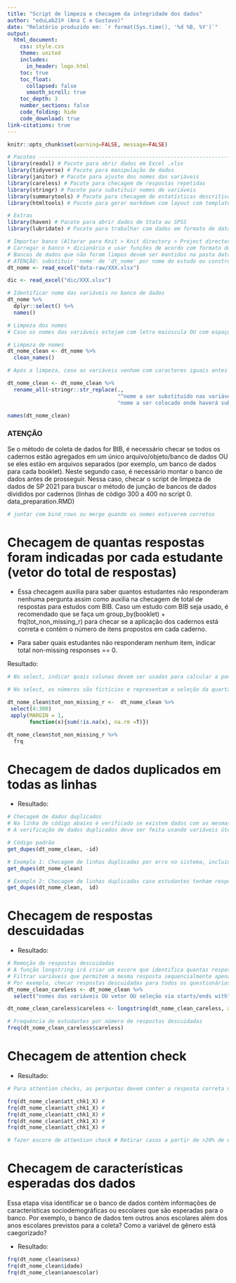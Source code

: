 ```yaml
---
title: "Script de limpeza e checagem da integridade dos dados"
author: "eduLab21® (Ana C e Gustavo)"
date: "Relatório produzido em: `r format(Sys.time(), '%d %B, %Y')`"
output:
  html_document:
    css: style.css
    theme: united
    includes:
      in_header: logo.html
    toc: true
    toc_float:
      collapsed: false
      smooth_scroll: true
    toc_depth: 3
    number_sections: false
    code_folding: hide
    code_download: true
link-citations: true
---
```


```r
knitr::opts_chunk$set(warning=FALSE, message=FALSE)
```

```r
# Pacotes -----------------------------------------------------------------
library(readxl) # Pacote para abrir dados em Excel .xlsx
library(tidyverse) # Pacote para manipulação de dados
library(janitor) # Pacote para ajuste dos nomes das variáveis
library(careless) # Pacote para checagem de respostas repetidas
library(stringr) # Pacote para substituir nomes de variáveis
library(summarytools) # Pacote para checagem de estatísticas descritivas
library(htmltools) # Pacote para gerar markdown com layout com template IAS

# Extras
library(haven) # Pacote para abrir dados de Stata ou SPSS
library(lubridate) # Pacote para trabalhar com dados em formato de data

```

```r
# Importar banco (Alterar para Knit > Knit directory > Project directory)
# Carregar o banco + dicionário e usar funções de acordo com formato do banco
# Bancos de dados que não foram limpos devem ser mantidos na pasta data-raw
# ATENÇÃO: substituir 'nome' de 'dt_nome' por nome do estudo ou construto
dt_nome <- read_excel("data-raw/XXX.xlsx")

dic <- read_excel("dic/XXX.xlsx")
```

```r
# Identificar nome das variáveis no banco de dados
dt_nome %>%
  dplyr::select() %>% 
  names()
```

```r
# Limpeza dos nomes
# Caso os nomes das variáveis estejam com letra maiúscula OU com espaço entre nomes (e.g. 'Nome Aluno'), OU acentos, usar a linha de código abaixo para padronização dos nomes em letras minúsculas com espaços substituídos por _

# Limpeza de nomes
dt_nome_clean <- dt_nome %>% 
  clean_names()

# Após a limpeza, caso as variáveis venham com caracteres iguais antes do nome esperado da variável, usar o código abaixo

dt_nome_clean <- dt_nome_clean %>% 
  rename_all(~stringr::str_replace(.,
                                   "^nome a ser substituído nas variáveis (e.g. substituir as palavras 'seleciona_1_a_5' nos nomes das variáveis",
                                   "nome a ser colocado onde haverá substituições "))

names(dt_nome_clean)
```

### ATENÇÃO
Se o método de coleta de dados for BIB, é necessário checar se todos os cadernos estão agregados em um único arquivo/objeto/banco de dados OU se eles estão em arquivos separados (por exemplo, um banco de dados para cada booklet). Neste segundo caso, é necessário montar o banco de dados antes de prosseguir. Nessa caso, checar o script de limpeza de dados de SP 2021 para buscar o método de junção de bancos de dados divididos por cadernos (linhas de código 300 a 400 no script 0. data_preparation.RMD)
```r
# juntar com bind_rows ou merge quando os nomes estiverem corretos
```


# Checagem de quantas respostas foram indicadas por cada estudante (vetor do total de respostas)

+ Essa checagem auxilia para saber quantos estudantes não responderam nenhuma pergunta assim como auxilia na checagem de total de respostas para estudos com BIB. Caso um estudo com BIB seja usado, é recomendado que se faça um group_by(booklet) + frq(tot_non_missing_r) para checar se a aplicação dos cadernos está correta e contém o número de itens propostos em cada caderno.

+ Para saber quais estudantes não responderam nenhum item, indicar total non-missing responses == 0.

Resultado:

```r
# No select, indicar quais colunas devem ser usadas para calcular a pontuação de missing. Por exemplo, caso as dez colunas inicias se refiram a dados cadastrais que são enviados pela rede e o objetivo é saber quais alunos não responderam o questionário, indicar 11:300, caso o banco contenha trezentas variáveis.  

# No select, os números são fictícios e representam a seleção da quarta coluna até a coluna 300.  

dt_nome_clean$tot_non_missing_r <-  dt_nome_clean %>% 
 select(4:300)
 apply(MARGIN = 1, 
       function(x){sum(!is.na(x), na.rm =T)})

dt_nome_clean$tot_non_missing_r %>% 
  frq
```

# Checagem de dados duplicados em todas as linhas

-   Resultado: 

```r
# Checagem de dados duplicados
# Na linha de código abaixo é verificado se existem dados com as mesmas respostas em todas as variáveis do banco de dados, retirando a variável id. 
# A verificação de dados duplicados deve ser feita usando variáveis úteis para cada banco

# Código padrão
get_dupes(dt_nome_clean, -id)

# Exemplo 1: Checagem de linhas duplicadas por erro no sistema, incluindo código ID
get_dupes(dt_nome_clean)

# Exemplo 2: Checagem de linhas duplicadas caso estudantes tenham respondido mais de uma vez
get_dupes(dt_nome_clean,  id)

```

# Checagem de respostas descuidadas

-   Resultado: 

```r
# Remoção de respostas descuidadas
# A função longstring irá criar um escore que identifica quantas respostas iguais foram identificadas sequencialmente para cada estudante. Quanto maior o número, mais respostas iguais foram realizadas pelo estudante.
# Filtrar variáveis que permitem a mesma resposta sequencialmente apenas
# Por exemplo, checar respostas descuidadas para todos os questionários de autorrelato
dt_nome_clean_careless <- dt_nome_clean %>% 
  select("nomes das variáveis OU vetor OU seleção via starts/ends with")

dt_nome_clean_careless$careless <- longstring(dt_nome_clean_careless, avg = FALSE)

# Frequência de estudantes por número de respostas descuidadas
freq(dt_nome_clean_careless$careless)
```

# Checagem de attention check

- Resultado: 
```r
# Para attention checks, as perguntas devem conter a resposta correta no nome. Por exemplo, se a resposta correta do att_chk1 é 2, então, o nome da variável deve ser att_chk1_2

frq(dt_nome_clean$att_chk1_X) # 
frq(dt_nome_clean$att_chk1_X) # 
frq(dt_nome_clean$att_chk1_X) # 
frq(dt_nome_clean$att_chk1_X) # 
frq(dt_nome_clean$att_chk1_X) # 

# fazer escore de attention check # Retirar casos a partir de >20% de erros com 5 ou mais attention checks OU 2 erros em attention check no caso de ter 2 ~ 4 attention checks no questionário todo (ver como calcular chk_scr no sp 2019)

```

# Checagem de características esperadas dos dados

Essa etapa visa identificar se o banco de dados contém informações de características sociodemográficas ou escolares que são esperadas para o banco. Por exemplo, o banco de dados tem outros anos escolares além dos anos escolares previstos para a coleta? Como a variável de gênero está caegorizado?

- Resultado:
```r
frq(dt_nome_clean$sexo)
frq(dt_nome_clean$idade)
frq(dt_nome_clean$anoescolar)
```

